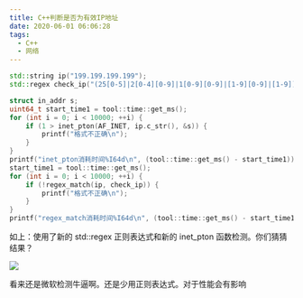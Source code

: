 ```yaml
---
title: C++判断是否为有效IP地址
date: 2020-06-01 06:06:28
tags:
  - C++
  - 网络
---
```


```cpp
std::string ip("199.199.199.199");
std::regex check_ip("(25[0-5]|2[0-4][0-9]|1[0-9][0-9]|[1-9][0-9]|[1-9])[.](25[0-5]|2[0-4][0-9]|1[0-9][0-9]|[1-9][0-9]|[1-9])[.](25[0-5]|2[0-4][0-9]|1[0-9][0-9]|[1-9][0-9]|[1-9])[.](25[0-5]|2[0-4][0-9]|1[0-9][0-9]|[1-9][0-9]|[1-9])");

struct in_addr s;
uint64_t start_time1 = tool::time::get_ms();
for (int i = 0; i < 10000; ++i) {
	if (1 > inet_pton(AF_INET, ip.c_str(), &s)) {
		printf("格式不正确\n");
	}
}
printf("inet_pton消耗时间%I64d\n", (tool::time::get_ms() - start_time1));
start_time1 = tool::time::get_ms();
for (int i = 0; i < 10000; ++i) {
	if (!regex_match(ip, check_ip)) {
		printf("格式不正确\n");
	}
}
printf("regex_match消耗时间%I64d\n", (tool::time::get_ms() - start_time1));
```

如上：使用了新的 std::regex 正则表达式和新的 inet_pton 函数检测。你们猜猜结果？

![](https://img-blog.csdnimg.cn/20200601060352818.png?x-oss-process=image/watermark,type_ZmFuZ3poZW5naGVpdGk,shadow_10,text_aHR0cHM6Ly9ibG9nLmNzZG4ubmV0L3FxXzI4Mzk4MzAx,size_16,color_FFFFFF,t_70)

看来还是微软检测牛逼啊。还是少用正则表达式。对于性能会有影响
